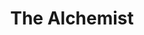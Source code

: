 ---
authors:
  - "Paulo Coelho"
title: "The Alchemist"
headline: "A philosophical adventure about following your dreams and listening to your heart"
image_url: "/the_alchemist.jpeg"
date_published: 1988-04-15
date_started: 2025-05-19
date_finished: 2025-05-28
rating: 5
genres:
  - "fiction"
  - "fantasy"
  - "philosophy"
  - "self help"
  - "novels"
  - "spirituality"
  - "adventure"
  - "literature"
format: "paperback"
language: "english"
original_language: "portuguese"
translators:
  - "Alan R. Clarke"
word_count: 59696
---